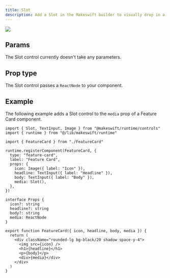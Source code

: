 ```yaml
---
title: Slot
description: Add a Slot in the Makeswift builder to visually drop in a `ReactNode`.
---
```


<Frame type="glass" caption="A slot inside of a Feature Card component">
  <img src="/images/slot-control.png" />
</Frame>

## Params

The Slot control currently doesn't take any parameters.

## Prop type

The Slot control passes a `ReactNode` to your component.

## Example

The following example adds a Slot control to the `media` prop of a Feature Card component.

<CodeGroup>

```tsx FeatureCard.makeswift.ts
import { Slot, TextInput, Image } from "@makeswift/runtime/controls"
import { runtime } from "@/lib/makeswift/runtime"

import { FeatureCard } from "./FeatureCard"

runtime.registerComponent(FeatureCard, {
  type: "feature-card",
  label: "Feature Card",
  props: {
    icon: Image({ label: "Icon" }),
    headline: TextInput({ label: "Headline" }),
    body: TextInput({ label: "Body" }),
    media: Slot(),
  },
})
```

```tsx FeatureCard.tsx
interface Props {
  icon?: string
  headline?: string
  body?: string
  media: ReactNode
}

export function FeatureCard({ icon, headline, body, media }) {
  return (
    <div className="rounded-lg bg-black/20 shadow space-y-4">
      <img src={icon} />
      <h1>{headline}</h1>
      <p>{body}</p>
      <div>{media}</div>
    </div>
  )
}
```

</CodeGroup>
